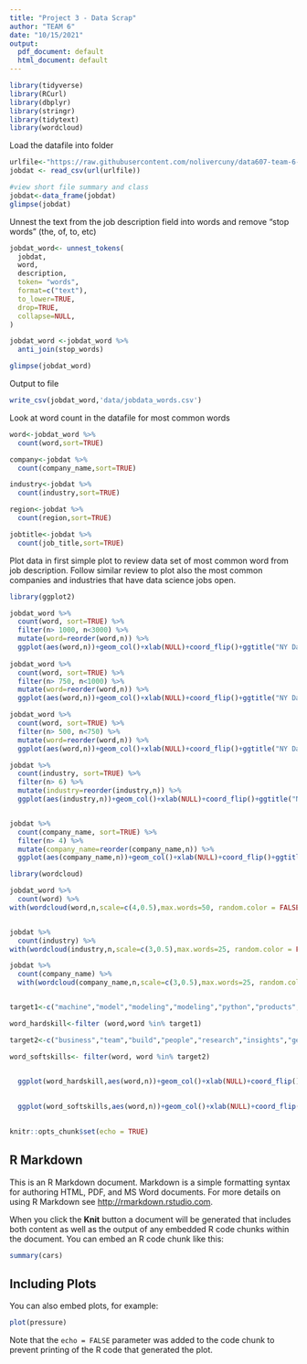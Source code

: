 ```yaml
---
title: "Project 3 - Data Scrap"
author: "TEAM 6"
date: "10/15/2021"
output:
  pdf_document: default
  html_document: default
---
```

```r

library(tidyverse)
library(RCurl)
library(dbplyr)
library(stringr)
library(tidytext)
library(wordcloud)
```

Load the datafile into folder

```r

urlfile<-"https://raw.githubusercontent.com/nolivercuny/data607-team-6-project-3/master/data/job_listings_final.csv" 
jobdat <- read_csv(url(urlfile))

#view short file summary and class
jobdat<-data_frame(jobdat)
glimpse(jobdat)

```

Unnest the text from the job description field into words and remove "stop words" (the, of, to, etc)

```r

jobdat_word<- unnest_tokens(
  jobdat,
  word,
  description,
  token= "words",
  format=c("text"),
  to_lower=TRUE,
  drop=TRUE,
  collapse=NULL,
)

jobdat_word <-jobdat_word %>%
  anti_join(stop_words)

glimpse(jobdat_word)

```

Output to file

```r
write_csv(jobdat_word,'data/jobdata_words.csv')
```

Look at word count in the datafile for most common words

```r

word<-jobdat_word %>%
  count(word,sort=TRUE)

company<-jobdat %>%
  count(company_name,sort=TRUE)

industry<-jobdat %>%
  count(industry,sort=TRUE)

region<-jobdat %>%
  count(region,sort=TRUE)

jobtitle<-jobdat %>%
  count(job_title,sort=TRUE)

```






Plot data in first simple plot to review data set of most common word from job description.  Follow similar review to plot also the most common companies and industries that have data science jobs open.

```r

library(ggplot2)

jobdat_word %>%
  count(word, sort=TRUE) %>%
  filter(n> 1000, n<3000) %>%
  mutate(word=reorder(word,n)) %>%
  ggplot(aes(word,n))+geom_col()+xlab(NULL)+coord_flip()+ggtitle("NY Data Science Jobs: Most common job ask based on word count",subtitle = "excluding most common words data and experience, Linkedin Source")
  
jobdat_word %>%
  count(word, sort=TRUE) %>%
  filter(n> 750, n<1000) %>%
  mutate(word=reorder(word,n)) %>%
  ggplot(aes(word,n))+geom_col()+xlab(NULL)+coord_flip()+ggtitle("NY Data Science Jobs: Most common job ask based on word count",subtitle = "table 2, Linkedin Source")

jobdat_word %>%
  count(word, sort=TRUE) %>%
  filter(n> 500, n<750) %>%
  mutate(word=reorder(word,n)) %>%
  ggplot(aes(word,n))+geom_col()+xlab(NULL)+coord_flip()+ggtitle("NY Data Science Jobs: Most common job ask based on word count",subtitle = "table 3, Linkedin Source")

jobdat %>%
  count(industry, sort=TRUE) %>%
  filter(n> 6) %>%
  mutate(industry=reorder(industry,n)) %>%
  ggplot(aes(industry,n))+geom_col()+xlab(NULL)+coord_flip()+ggtitle("NY Data Science Jobs: Most common industry segment",subtitle = "Linkedin Source")


jobdat %>%
  count(company_name, sort=TRUE) %>%
  filter(n> 4) %>%
  mutate(company_name=reorder(company_name,n)) %>%
  ggplot(aes(company_name,n))+geom_col()+xlab(NULL)+coord_flip()+ggtitle("NY Data Science Jobs: Most common company advertising for jobs",subtitle = "Linkedin source")


```
```r
library(wordcloud)

jobdat_word %>%
  count(word) %>%
with(wordcloud(word,n,scale=c(4,0.5),max.words=50, random.color = FALSE,rot.per=0.25,colors = colours()))


jobdat %>%
  count(industry) %>%
with(wordcloud(industry,n,scale=c(3,0.5),max.words=25, random.color = FALSE,rot.per=0.1,colors = colours()))

jobdat %>%
  count(company_name) %>%
  with(wordcloud(company_name,n,scale=c(3,0.5),max.words=25, random.color = FALSE,rot.per=0.1,colors = colours()))



```
```r

target1<-c("machine","model","modeling","modeling","python","products","statistical","statistics","products","software","degree","ai","sql","quantative","systems","analytical","predictive","cloud","financial","digital","testing","mathematics","code")

word_hardskill<-filter (word,word %in% target1) 

target2<-c("business","team","build","people","research","insights","gender","support","communication","equal","customers","complex","management","services","impact","projects","global","create","learn","strategy","driven","improve","committed","future","decision","leadership","responsible")

word_softskills<- filter(word, word %in% target2)


  ggplot(word_hardskill,aes(word,n))+geom_col()+xlab(NULL)+coord_flip()+ggtitle("NY Data Science Jobs: Common hard skills",subtitle = "Linkedin source")
 
  
  ggplot(word_softskills,aes(word,n))+geom_col()+xlab(NULL)+coord_flip()+ggtitle("NY Data Science Jobs: Common softskills",subtitle = "Linkedin source")
  

```



```r
knitr::opts_chunk$set(echo = TRUE)
```

## R Markdown

This is an R Markdown document. Markdown is a simple formatting syntax for authoring HTML, PDF, and MS Word documents. For more details on using R Markdown see <http://rmarkdown.rstudio.com>.

When you click the **Knit** button a document will be generated that includes both content as well as the output of any embedded R code chunks within the document. You can embed an R code chunk like this:

```r
summary(cars)
```

## Including Plots

You can also embed plots, for example:

```r
plot(pressure)
```

Note that the `echo = FALSE` parameter was added to the code chunk to prevent printing of the R code that generated the plot.
